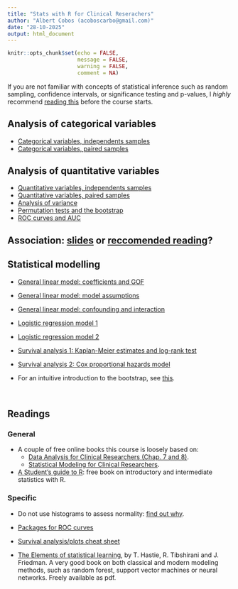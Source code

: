 ```yaml
---
title: "Stats with R for Clinical Reserachers"
author: "Albert Cobos (acoboscarbo@gmail.com)"
date: "28-10-2025"
output: html_document
---
```



```r
knitr::opts_chunk$set(echo = FALSE, 
                      message = FALSE, 
                      warning = FALSE,
                      comment = NA)

```

If you are not familiar with concepts of statistical inference such as random sampling, confidence intervals, or significance testing and p-values, I *highly* recommend [reading this](https://acobos.github.io/DA/statistical-inference.html) before the course starts. 


## Analysis of categorical variables

- [Categorical variables, independents samples]()
- [Categorical variables, paired samples]()


## Analysis of quantitative variables

- [Quantitative variables, independents samples]()
- [Quantitative variables, paired samples]()
- [Analysis of variance]()
- [Permutation tests and the bootstrap]()
- [ROC curves and AUC]()

## Association: [slides](https://acobos.github.io/CDB_ed2/4_0_association.html#1) or [reccomended reading](https://acobos.github.io/DA/assessing-relations.html)?

## Statistical modelling

- [General linear model: coefficients and GOF]()
- [General linear model: model assumptions]()
- [General linear model: confounding and interaction]()

- [Logistic regression model 1]()
- [Logistic regression model 2]()

- [Survival analysis 1: Kaplan-Meier estimates and log-rank test]()
- [Survival analysis 2: Cox proportional hazards model]()







- For an intuitive introduction to the bootstrap, see [this](https://statisticsbyjim.com/hypothesis-testing/bootstrapping/).

\

## Readings 

### General

- A couple of free online books this course is loosely based on:
  - [Data Analysis for Clinical Researchers (Chap. 7 and 8)](https://acobos.github.io/DA/index.html). 
  - [Statistical Modeling for Clinical Researchers](https://acobos.github.io/SM/index.html).

- [A Student’s guide to R](https://cran.r-project.org/doc/contrib/Horton+Pruim+Kaplan_MOSAIC-StudentGuide.pdf): free book on introductory and intermediate statistics with R.  


### Specific

- Do not use histograms to assess normality: [find out why](https://statisticsbyjim.com/basics/assessing-normality-histograms-probability-plots/).

- [Packages for ROC curves](https://rviews.rstudio.com/2019/03/01/some-r-packages-for-roc-curves/)

- [Survival analysis/plots cheat sheet](https://rpkgs.datanovia.com/survminer/survminer_cheatsheet.pdf)


- [The Elements of statistical learning](https://hastie.su.domains/ElemStatLearn/), by T. Hastie, R. Tibshirani and J. Friedman. A very good book on both classical and modern modeling methods, such as random forest, support vector machines or neural networks. Freely available as pdf.


